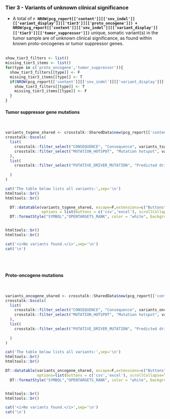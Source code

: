 
### Tier 3 - Variants of unknown clinical significance {.tabset}

- A total of __`r NROW(pcg_report[['content']][['snv_indel']][['variant_display']][['tier3']][['proto_oncogene']]) + NROW(pcg_report[['content']][['snv_indel']][['variant_display']][['tier3']][['tumor_suppressor']])`__ unique, somatic variant(s) in the tumor sample are of unknown clinical significance, as found within known proto-oncogenes or tumor suppressor genes.
<br><br>


```r

show_tier3_filters <- list()
missing_tier3_items <- list()
for(type in c('proto_oncogene','tumor_suppressor')){
  show_tier3_filters[[type]] <- F
  missing_tier3_items[[type]] <- T
  if(NROW(pcg_report[['content']][['snv_indel']][['variant_display']][['tier3']][[type]]) > 0){
    show_tier3_filters[[type]] <- T
    missing_tier3_items[[type]] <- F
  }
}

```


#### Tumor suppressor gene mutations

<br>

```r

variants_tsgene_shared <- crosstalk::SharedData$new(pcg_report[['content']][['snv_indel']][['variant_display']][['tier3']][['tumor_suppressor']])
crosstalk::bscols(
  list(
    crosstalk::filter_select("CONSEQUENCE", "Consequence", variants_tsgene_shared, ~CONSEQUENCE),
    crosstalk::filter_select("MUTATION_HOTSPOT", "Mutation hotspot", variants_tsgene_shared, ~MUTATION_HOTSPOT)
  ),
  list(
    crosstalk::filter_select("PUTATIVE_DRIVER_MUTATION", "Predicted driver mutation", variants_tsgene_shared, ~PUTATIVE_DRIVER_MUTATION)
    
  )
)

cat('The table below lists all variants:',sep='\n')
htmltools::br()
htmltools::br()

  DT::datatable(variants_tsgene_shared, escape=F,extensions=c("Buttons","Responsive"), 
                options = list(buttons = c('csv','excel'), scrollCollapse = T, dom = 'Bfrtip')) %>%
  DT::formatStyle("SYMBOL","OPENTARGETS_RANK", color = "white", backgroundColor = DT::styleInterval(pcg_report[['content']][['report_display_config']][['opentargets_rank']][['breaks']], pcg_report[['content']][['report_display_config']][['opentargets_rank']][['colors']]))


htmltools::br()
htmltools::br()

```

```r
cat('<i>No variants found.</i>',sep='\n')
cat('\n')
```

<br><br>

#### Proto-oncogene mutations

<br>

```r

variants_oncogene_shared <- crosstalk::SharedData$new(pcg_report[['content']][['snv_indel']][['variant_display']][['tier3']][['proto_oncogene']])
crosstalk::bscols(
  list(
    crosstalk::filter_select("CONSEQUENCE", "Consequence", variants_oncogene_shared, ~CONSEQUENCE),
    crosstalk::filter_select("MUTATION_HOTSPOT", "Mutation hotspot", variants_oncogene_shared, ~MUTATION_HOTSPOT)
  ),
  list(
    crosstalk::filter_select("PUTATIVE_DRIVER_MUTATION", "Predicted driver mutation", variants_oncogene_shared, ~PUTATIVE_DRIVER_MUTATION)
    
  )
)

cat('The table below lists all variants:',sep='\n')
htmltools::br()
htmltools::br()

DT::datatable(variants_oncogene_shared, escape=F,extensions=c("Buttons","Responsive"),
              options=list(buttons = c('csv','excel'), scrollCollapse=T, dom = 'Bfrtip')) %>%
  DT::formatStyle("SYMBOL","OPENTARGETS_RANK", color = "white", backgroundColor = DT::styleInterval(pcg_report[['content']][['report_display_config']][['opentargets_rank']][['breaks']], pcg_report[['content']][['report_display_config']][['opentargets_rank']][['colors']]))


htmltools::br()
htmltools::br()

```

```r
cat('<i>No variants found.</i>',sep='\n')
cat('\n')
```

<br><br>
